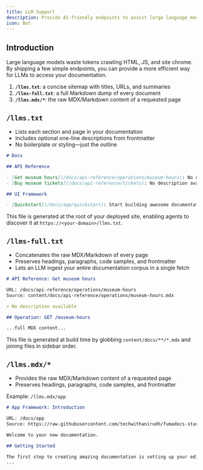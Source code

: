 ```yaml
---
title: LLM Support
description: Provide AI-friendly endpoints to assist large language models
icon: Bot
---
```


## Introduction

Large language models waste tokens crawling HTML, JS, and site chrome. By shipping a few simple endpoints, you can provide a more efficient way for LLMs to access your documentation.

1. **`/llms.txt`**: a concise sitemap with titles, URLs, and summaries
2. **`/llms-full.txt`**: a full Markdown dump of every document
3. **`/llms.mdx/*`**: the raw MDX/Markdown content of a requested page

## `/llms.txt`

- Lists each section and page in your documentation
- Includes optional one-line descriptions from frontmatter
- No boilerplate or styling—just the outline

```md
# Docs

## API Reference

- [Get museum hours](/docs/api-reference/operations/museum-hours): No description available
- [Buy museum tickets](/docs/api-reference/tickets): No description available

## UI Framework

- [Quickstart](/docs/app/quickstart): Start building awesome documentation in under 5 minutes
```

This file is generated at the root of your deployed site, enabling agents to discover it at `https://<your-domain>/llms.txt`.

## `/llms-full.txt`

- Concatenates the raw MDX/Markdown of every page
- Preserves headings, paragraphs, code samples, and frontmatter
- Lets an LLM ingest your entire documentation corpus in a single fetch

```md
# API Reference: Get museum hours

URL: /docs/api-reference/operations/museum-hours
Source: content/docs/api-reference/operations/museum-hours.mdx

> No description available

## Operation: GET /museum-hours

...full MDX content...
```

This file is generated at build time by globbing `content/docs/**/*.mdx` and joining files in sidebar order.

## `/llms.mdx/*`

- Provides the raw MDX/Markdown content of a requested page
- Preserves headings, paragraphs, code samples, and frontmatter

Example: `/llms.mdx/app`

```md
# App Framework: Introduction

URL: /docs/app
Source: https://raw.githubusercontent.com/techwithanirudh/fumadocs-starter/main/content/docs/app/index.mdx

Welcome to your new documentation.

## Getting Started

The first step to creating amazing documentation is setting up your editing environment.
...
```
